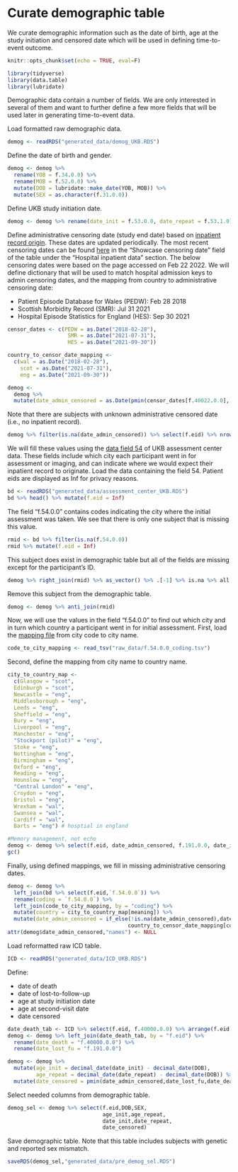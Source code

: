 # Curate demographic table {#curate-demog-table}

We curate demographic information such as the date of birth, age at the study initiation and censored date which will be used in defining time-to-event outcome.

```r
knitr::opts_chunk$set(echo = TRUE, eval=F)
```

```r
library(tidyverse)
library(data.table)
library(lubridate)
```

Demographic data contain a number of fields. We are only interested in several of them and want to further define a few more fields that will be used later in generating time-to-event data.\par

Load formatted raw demographic data.
```r
demog <- readRDS("generated_data/demog_UKB.RDS")
```

Define the date of birth and gender.
```r
demog <- demog %>% 
  rename(YOB = f.34.0.0) %>%
  rename(MOB = f.52.0.0) %>%
  mutate(DOB = lubridate::make_date(YOB, MOB)) %>%
  mutate(SEX = as.character(f.31.0.0))
```

Define UKB study initiation date.
```r
demog <- demog %>% rename(date_init = f.53.0.0, date_repeat = f.53.1.0)
```

Define administrative censoring date (study end date) based on [inpatient record origin](https://biobank.ndph.ox.ac.uk/showcase/field.cgi?id=40022). These dates are updated periodically. The most recent censoring dates can be found [here](https://biobank.ndph.ox.ac.uk/ukb/exinfo.cgi?src=Data_providers_and_dates#:~:text=Censoring%20dates&text=The%20censoring%20date%20is%20the,day%20of%20the%20previous%20month.) in the "Showcase censoring date" field of the table under the "Hospital inpatient data" section. The below censoring dates were based on the page accessed on Feb 22 2022. We will define dictionary that will be used to match hospital admission keys to admin censoring dates, and the mapping from country to administrative censoring date:

* Patient Episode Database for Wales (PEDW): Feb 28 2018
* Scottish Morbidity Record (SMR): Jul 31 2021
* Hospital Episode Statistics for England (HES): Sep 30 2021

```r
censor_dates <- c(PEDW = as.Date("2018-02-28"),
                   SMR = as.Date("2021-07-31"),
                   HES = as.Date("2021-09-30"))

country_to_censor_date_mapping <- 
  c(wal = as.Date("2018-02-28"),
    scot = as.Date("2021-07-31"),
    eng = as.Date("2021-09-30"))

demog <- 
  demog %>% 
  mutate(date_admin_censored = as.Date(pmin(censor_dates[f.40022.0.0], censor_dates[f.40022.0.1],censor_dates[f.40022.0.2],na.rm=T)))
```

Note that there are subjects with unknown administrative censored date (i.e., no inpatient record). 
```r
demog %>% filter(is.na(date_admin_censored)) %>% select(f.eid) %>% nrow()
```

We will fill these values using the [data field 54](https://biobank.ndph.ox.ac.uk/showcase/field.cgi?id=54) of UKB assessment center data. These fields include which city each participant went in for assessment or imaging, and can indicate where we would expect their inpatient record to originate. Load the data containing the field 54.  Patient eids are displayed as Inf for privacy reasons.
```r
bd <- readRDS("generated_data/assessment_center_UKB.RDS")
bd %>% head() %>% mutate(f.eid = Inf)
```

The field "f.54.0.0" contains codes indicating the city where the initial assessment was taken. We see that there is only one subject that is missing this value.
```r
rmid <- bd %>% filter(is.na(f.54.0.0)) 
rmid %>% mutate(f.eid = Inf)
```

This subject does exist in demographic table but all of the fields are missing except for the participant's ID.
```r
demog %>% right_join(rmid) %>% as_vector() %>% .[-1] %>% is.na %>% all
```

Remove this subject from the demographic table.
```r
demog <- demog %>% anti_join(rmid)
```

Now, we will use the values in the field "f.54.0.0" to find out which city and in turn which country a participant went in for initial assessment. First, load the [mapping file](https://biobank.ndph.ox.ac.uk/showcase/coding.cgi?id=10) from city code to city name.
```r
code_to_city_mapping <- read_tsv("raw_data/f.54.0.0_coding.tsv")
```

Second, define the mapping from city name to country name.
```r
city_to_country_map <- 
  c(Glasgow = "scot",
  Edinburgh = "scot",
  Newcastle = "eng",
  Middlesborough = "eng",
  Leeds = "eng",
  Sheffield = "eng",
  Bury = "eng",
  Liverpool = "eng",
  Manchester = "eng",
  "Stockport (pilot)" = "eng",
  Stoke = "eng",
  Nottingham = "eng",
  Birmingham = "eng",
  Oxford = "eng",
  Reading = "eng",
  Hounslow = "eng",
  "Central London" = "eng",
  Croydon = "eng",
  Bristol = "eng",
  Wrexham = "wal",
  Swansea = "wal",
  Cardiff = "wal",
  Barts = "eng") # hosptial in england
```

```r
#Memory management, not echo
demog <- demog %>% select(f.eid, date_admin_censored, f.191.0.0, date_init, DOB, date_repeat, SEX)
gc()
```

Finally, using defined mappings, we fill in missing administrative censoring dates.
```r
demog <- demog %>% 
  left_join(bd %>% select(f.eid,`f.54.0.0`)) %>%
  rename(coding = `f.54.0.0`) %>%
  left_join(code_to_city_mapping, by = "coding") %>% 
  mutate(country = city_to_country_map[meaning]) %>% 
  mutate(date_admin_censored = if_else(!is.na(date_admin_censored),date_admin_censored,
                                      country_to_censor_date_mapping[country]))
attr(demog$date_admin_censored,"names") <- NULL
```

Load reformatted raw ICD table.
```r
ICD <- readRDS("generated_data/ICD_UKB.RDS")
```

Define:

- date of death
- date of lost-to-follow-up
- age at study initiation date
- age at second-visit date
- date censored

```r
date_death_tab <- ICD %>% select(f.eid, f.40000.0.0) %>% arrange(f.eid) %>% data.frame()
demog <- demog %>% left_join(date_death_tab, by = "f.eid") %>%
  rename(date_death = "f.40000.0.0") %>%
  rename(date_lost_fu = "f.191.0.0")

demog <- demog %>% 
  mutate(age_init = decimal_date(date_init) - decimal_date(DOB), 
         age_repeat = decimal_date(date_repeat) - decimal_date(DOB)) %>% 
  mutate(date_censored = pmin(date_admin_censored,date_lost_fu,date_death,na.rm = T))
```

Select needed columns from demographic table.
```r
demog_sel <- demog %>% select(f.eid,DOB,SEX,
                              age_init,age_repeat,
                              date_init,date_repeat,
                              date_censored)
```

Save demographic table. Note that this table includes subjects with genetic and reported sex mismatch.
```r
saveRDS(demog_sel,"generated_data/pre_demog_sel.RDS")
```

